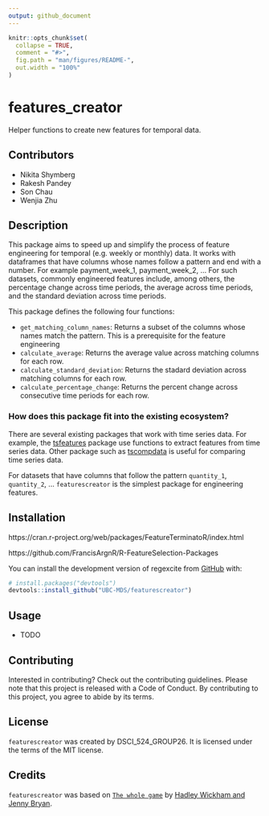 ```yaml
---
output: github_document
---
```


<!-- README.md is generated from README.Rmd. Please edit that file -->

```r
knitr::opts_chunk$set(
  collapse = TRUE,
  comment = "#>",
  fig.path = "man/figures/README-",
  out.width = "100%"
)
```

# features_creator

Helper functions to create new features for temporal data.

## Contributors

- Nikita Shymberg
- Rakesh Pandey
- Son Chau
- Wenjia Zhu

## Description

This package aims to speed up and simplify the process of feature engineering for temporal (e.g. weekly or monthly) data.
It works with dataframes that have columns whose names follow a pattern and end with a number. For example payment_week_1, payment_week_2, ...
For such datasets, commonly engineered features include, among others, the percentage change across time periods, the average across time periods, and the standard deviation across time periods.

This package defines the following four functions:

- `get_matching_column_names`: Returns a subset of the columns whose names match the pattern. This is a prerequisite for the feature engineering
- `calculate_average`: Returns the average value across matching columns for each row.
- `calculate_standard_deviation`: Returns the stadard deviation across matching columns for each row.
- `calculate_percentage_change`: Returns the percent change across consecutive time periods for each row.

### How does this package fit into the existing ecosystem?
There are several existing packages that work with time series data. For example, the [tsfeatures](https://cran.r-project.org/web/packages/tsfeatures/vignettes/tsfeatures.html) package use functions to extract features from time series data. Other package such as [tscompdata](https://github.com/robjhyndman/tscompdata) is useful for comparing time series data.

For datasets that have columns that follow the pattern `quantity_1`, `quantity_2`, ... `featurescreator` is the simplest package for engineering features.

## Installation
https://cran.r-project.org/web/packages/FeatureTerminatoR/index.html

https://github.com/FrancisArgnR/R-FeatureSelection-Packages

You can install the development version of regexcite from [GitHub](https://github.com/) with:
      
``` r
# install.packages("devtools")
devtools::install_github("UBC-MDS/featurescreator")
```


## Usage

- TODO

## Contributing

Interested in contributing? Check out the contributing guidelines. Please note that this project is released with a Code of Conduct. By contributing to this project, you agree to abide by its terms.

## License

`featurescreator` was created by DSCI_524_GROUP26. It is licensed under the terms of the MIT license.

## Credits

`featurescreator` was based on [`The whole game`](https://r-pkgs.org/whole-game.html) by [Hadley Wickham and Jenny Bryan](https://r-pkgs.org/index.html).

